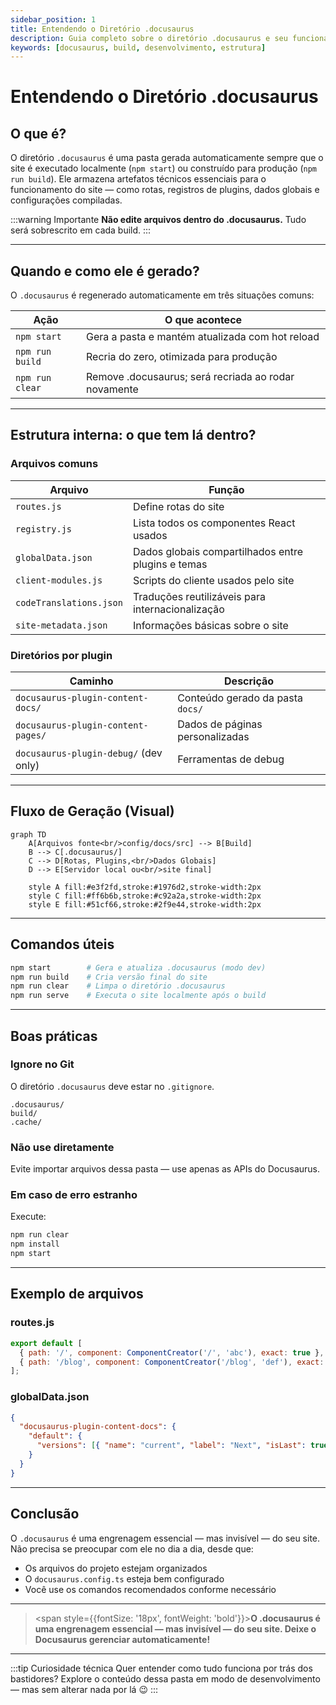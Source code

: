 ---
sidebar_position: 1
title: Entendendo o Diretório .docusaurus
description: Guia completo sobre o diretório .docusaurus e seu funcionamento no Docusaurus
keywords: [docusaurus, build, desenvolvimento, estrutura]
---


# <LocalIcon name="code-working-outline" size={32} color="#ea4b71" /> Entendendo o Diretório .docusaurus

## <LocalIcon name="help-circle-outline" size={24} color="#ea4b71" /> O que é?

O diretório `.docusaurus` é uma pasta gerada automaticamente sempre que o site é executado localmente (`npm start`) ou construído para produção (`npm run build`). Ele armazena artefatos técnicos essenciais para o funcionamento do site — como rotas, registros de plugins, dados globais e configurações compiladas.

:::warning Importante
**Não edite arquivos dentro do .docusaurus.** Tudo será sobrescrito em cada build.
:::

---

## <LocalIcon name="time-outline" size={24} color="#ea4b71" /> Quando e como ele é gerado?

O `.docusaurus` é regenerado automaticamente em três situações comuns:

| Ação | O que acontece |
|------|----------------|
| `npm start` | Gera a pasta e mantém atualizada com hot reload |
| `npm run build` | Recria do zero, otimizada para produção |
| `npm run clear` | Remove .docusaurus; será recriada ao rodar novamente |

---

## <LocalIcon name="folder-outline" size={24} color="#ea4b71" /> Estrutura interna: o que tem lá dentro?

### **Arquivos comuns**

| Arquivo | Função |
|---------|--------|
| `routes.js` | Define rotas do site |
| `registry.js` | Lista todos os componentes React usados |
| `globalData.json` | Dados globais compartilhados entre plugins e temas |
| `client-modules.js` | Scripts do cliente usados pelo site |
| `codeTranslations.json` | Traduções reutilizáveis para internacionalização |
| `site-metadata.json` | Informações básicas sobre o site |

### **Diretórios por plugin**

| Caminho | Descrição |
|---------|-----------|
| `docusaurus-plugin-content-docs/` | Conteúdo gerado da pasta `docs/` |
| `docusaurus-plugin-content-pages/` | Dados de páginas personalizadas |
| `docusaurus-plugin-debug/` (dev only) | Ferramentas de debug |

---

## <LocalIcon name="git-branch-outline" size={24} color="#ea4b71" /> Fluxo de Geração (Visual)

```mermaid
graph TD
    A[Arquivos fonte<br/>config/docs/src] --> B[Build]
    B --> C[.docusaurus/]
    C --> D[Rotas, Plugins,<br/>Dados Globais]
    D --> E[Servidor local ou<br/>site final]
    
    style A fill:#e3f2fd,stroke:#1976d2,stroke-width:2px
    style C fill:#ff6b6b,stroke:#c92a2a,stroke-width:2px
    style E fill:#51cf66,stroke:#2f9e44,stroke-width:2px
```

---

## <LocalIcon name="terminal-outline" size={24} color="#ea4b71" /> Comandos úteis

```bash
npm start        # Gera e atualiza .docusaurus (modo dev)
npm run build    # Cria versão final do site
npm run clear    # Limpa o diretório .docusaurus
npm run serve    # Executa o site localmente após o build
```

---

## <LocalIcon name="checkmark-circle-outline" size={24} color="#ea4b71" /> Boas práticas

### **Ignore no Git**

O diretório `.docusaurus` deve estar no `.gitignore`.

```gitignore
.docusaurus/
build/
.cache/
```

### **Não use diretamente**

Evite importar arquivos dessa pasta — use apenas as APIs do Docusaurus.

### **Em caso de erro estranho**

Execute:

```bash
npm run clear
npm install
npm start
```

---

## <LocalIcon name="document-text-outline" size={24} color="#ea4b71" /> Exemplo de arquivos

### **routes.js**
```javascript
export default [
  { path: '/', component: ComponentCreator('/', 'abc'), exact: true },
  { path: '/blog', component: ComponentCreator('/blog', 'def'), exact: true }
];
```

### **globalData.json**
```json
{
  "docusaurus-plugin-content-docs": {
    "default": {
      "versions": [{ "name": "current", "label": "Next", "isLast": true }]
    }
  }
}
```

---

## <LocalIcon name="bulb-outline" size={24} color="#ea4b71" /> Conclusão

O `.docusaurus` é uma engrenagem essencial — mas invisível — do seu site. Não precisa se preocupar com ele no dia a dia, desde que:

- Os arquivos do projeto estejam organizados
- O `docusaurus.config.ts` esteja bem configurado
- Você use os comandos recomendados conforme necessário

---

> <span style={{fontSize: '18px', fontWeight: 'bold'}}>**O .docusaurus é uma engrenagem essencial — mas invisível — do seu site. Deixe o Docusaurus gerenciar automaticamente!**</span>

---

:::tip Curiosidade técnica
Quer entender como tudo funciona por trás dos bastidores? Explore o conteúdo dessa pasta em modo de desenvolvimento — mas sem alterar nada por lá 😉
::: 
